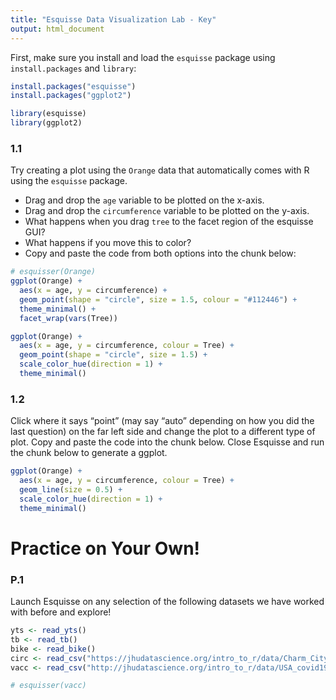 ```yaml
---
title: "Esquisse Data Visualization Lab - Key"
output: html_document
---
```


First, make sure you install and load the `esquisse` package using `install.packages` and `library`:

```r
install.packages("esquisse")
install.packages("ggplot2")
```

```r
library(esquisse)
library(ggplot2)
```

### 1.1

Try creating a plot using the `Orange` data that automatically comes with R using the `esquisse` package.

-   Drag and drop the `age` variable to be plotted on the x-axis.
-   Drag and drop the `circumference` variable to be plotted on the y-axis.
-   What happens when you drag `tree` to the facet region of the esquisse GUI?
-   What happens if you move this to color?
-   Copy and paste the code from both options into the chunk below:

```r
# esquisser(Orange)
ggplot(Orange) +
  aes(x = age, y = circumference) +
  geom_point(shape = "circle", size = 1.5, colour = "#112446") +
  theme_minimal() +
  facet_wrap(vars(Tree))

ggplot(Orange) +
  aes(x = age, y = circumference, colour = Tree) +
  geom_point(shape = "circle", size = 1.5) +
  scale_color_hue(direction = 1) +
  theme_minimal()
```

### 1.2

Click where it says "point" (may say "auto" depending on how you did the last question) on the far left side and change the plot to a different type of plot. Copy and paste the code into the chunk below. Close Esquisse and run the chunk below to generate a ggplot.

```r
ggplot(Orange) +
  aes(x = age, y = circumference, colour = Tree) +
  geom_line(size = 0.5) +
  scale_color_hue(direction = 1) +
  theme_minimal()
```


# Practice on Your Own!

### P.1

Launch Esquisse on any selection of the following datasets we have worked with before and explore!

```r
yts <- read_yts()
tb <- read_tb()
bike <- read_bike()
circ <- read_csv("https://jhudatascience.org/intro_to_r/data/Charm_City_Circulator_Ridership.csv")
vacc <- read_csv("http://jhudatascience.org/intro_to_r/data/USA_covid19_vaccinations.csv")
```

```r
# esquisser(vacc)
```
